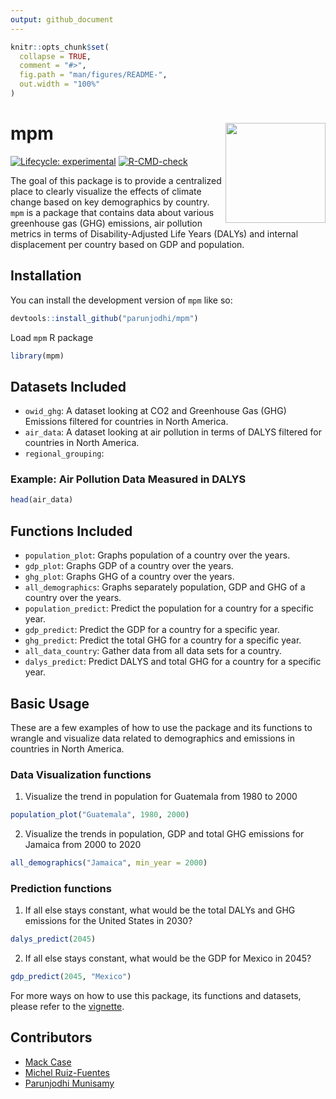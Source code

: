 ```yaml
---
output: github_document
---
```


<!-- README.md is generated from README.Rmd. Please edit that file -->

```r
knitr::opts_chunk$set(
  collapse = TRUE,
  comment = "#>",
  fig.path = "man/figures/README-",
  out.width = "100%"
)
```

# mpm <img src='data-raw/hex-mpm.png' align="right" height="160"/>

<!-- badges: start -->
[![Lifecycle: experimental](https://img.shields.io/badge/lifecycle-experimental-orange.svg)](https://lifecycle.r-lib.org/articles/stages.html#experimental)
[![R-CMD-check](https://github.com/parunjodhi/mpm/actions/workflows/R-CMD-check.yaml/badge.svg)](https://github.com/parunjodhi/mpm/actions/workflows/R-CMD-check.yaml)
<!-- [![CRAN status](https://www.r-pkg.org/badges/version/mpm)](https://CRAN.R-project.org/package=mpm) -->
<!-- badges: end -->

The goal of this package is to provide a centralized place to clearly visualize the effects of climate change based on key demographics by country. `mpm` is a package that contains data about various greenhouse gas (GHG) emissions, air pollution metrics in terms of Disability-Adjusted Life Years (DALYs) and internal displacement per country based on GDP and population.

## Installation

You can install the development version of `mpm` like so:

``` r
devtools::install_github("parunjodhi/mpm")
```

Load `mpm` R package
```r
library(mpm)
```

## Datasets Included
  + `owid_ghg`: A dataset looking at CO2 and Greenhouse Gas (GHG) Emissions filtered for countries in North America.
  + `air_data`: A dataset looking at air pollution in terms of DALYS filtered for countries in North America.
  + `regional_grouping`:
  
### Example: Air Pollution Data Measured in DALYS
```r
head(air_data)
```

## Functions Included
  + `population_plot`: Graphs population of a country over the years.
  + `gdp_plot`: Graphs GDP of a country over the years.
  + `ghg_plot`: Graphs GHG of a country over the years.
  + `all_demographics`: Graphs separately population, GDP and GHG of a country over the years.
  + `population_predict`: Predict the population for a country for a specific year.
  + `gdp_predict`: Predict the GDP for a country for a specific year.
  + `ghg_predict`: Predict the total GHG for a country for a specific year.
  + `all_data_country`: Gather data from all data sets for a country.
  + `dalys_predict`: Predict DALYS and total GHG for a country for a specific year.
  
## Basic Usage
These are a few examples of how to use the package and its functions to wrangle and visualize data related to demographics and emissions in countries in North America.

### Data Visualization functions
  1. Visualize the trend in population for Guatemala from 1980 to 2000
```r
population_plot("Guatemala", 1980, 2000)
```

  2. Visualize the trends in population, GDP and total GHG emissions for Jamaica from 2000 to 2020
```r
all_demographics("Jamaica", min_year = 2000)
```

### Prediction functions
  1. If all else stays constant, what would be the total DALYs and GHG emissions for the United States in 2030?
```r
dalys_predict(2045)
```

  2. If all else stays constant, what would be the GDP for Mexico in 2045?
```r
gdp_predict(2045, "Mexico")
```

For more ways on how to use this package, its functions and datasets, please refer to the [vignette](https://github.com/parunjodhi/mpm/blob/main/vignettes/mpm.Rmd).

## Contributors
  - [Mack Case](https://github.com/mcase07)
  - [Michel Ruiz-Fuentes](https://github.com/michelruizfuentes)
  - [Parunjodhi Munisamy](https://github.com/parunjodhi)
